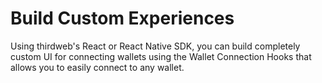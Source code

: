 
# Build Custom Experiences

Using thirdweb's React or React Native SDK, you can build completely custom UI for connecting wallets using the Wallet Connection Hooks that allows you to easily connect to any wallet.

<Grid>
	<SDKCard
		title="React"
		href="/react/latest/connecting-wallets/custom-ui"
		icon={ReactIcon}
	/>
	<SDKCard
		title="React Native"
		href="/react-native/connecting-wallets/custom-ui"
		icon={ReactIcon}
	/>
</Grid>
